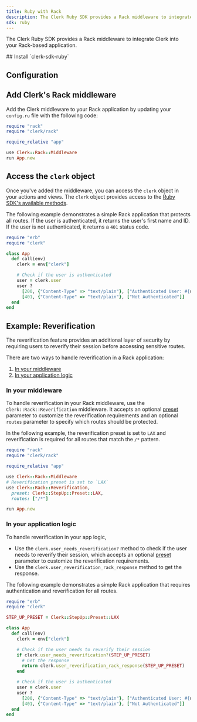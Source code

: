 ```yaml
---
title: Ruby with Rack
description: The Clerk Ruby SDK provides a Rack middleware to integrate Clerk into your Rack-based application.
sdk: ruby
---
```


The Clerk Ruby SDK provides a Rack middleware to integrate Clerk into your Rack-based application.

<Steps>
  ## Install `clerk-sdk-ruby`

  <Include src="_partials/ruby/installation" />

  ## Configuration

  <Include src="_partials/ruby/configuration" />

  ## Add Clerk's Rack middleware

  Add the Clerk middleware to your Rack application by updating your `config.ru` file with the following code:

  ```ruby {{ filename: 'config.ru' }}
  require "rack"
  require "clerk/rack"

  require_relative "app"

  use Clerk::Rack::Middleware
  run App.new
  ```

  ## Access the `clerk` object

  Once you've added the middleware, you can access the `clerk` object in your actions and views. The `clerk` object provides access to the [Ruby SDK's available methods](/docs/reference/ruby/overview#available-methods).

  The following example demonstrates a simple Rack application that protects all routes. If the user is authenticated, it returns the user's first name and ID. If the user is not authenticated, it returns a `401` status code.

  ```ruby {{ filename: 'app.rb' }}
  require "erb"
  require "clerk"

  class App
    def call(env)
      clerk = env["clerk"]

      # Check if the user is authenticated
      user = clerk.user
      user ?
        [200, {"Content-Type" => "text/plain"}, ["Authenticated User: #{user.first_name} (#{user.id})"]]:
        [401, {"Content-Type" => "text/plain"}, ["Not Authenticated"]]
    end
  end
  ```
</Steps>

## Example: Reverification

The reverification feature provides an additional layer of security by requiring users to reverify their session before accessing sensitive routes.

There are two ways to handle reverification in a Rack application:

1. [In your middleware](#in-your-middleware)
1. [In your application logic](#in-your-application-logic)

### In your middleware

To handle reverification in your Rack middleware, use the `Clerk::Rack::Reverification` middleware. It accepts an optional [preset](/docs/reference/ruby/overview#reverification) parameter to customize the reverification requirements and an optional `routes` parameter to specify which routes should be protected.

In the following example, the reverification preset is set to `LAX` and reverification is required for all routes that match the `/*` pattern.

```ruby {{ filename: 'config.ru' }}
require "rack"
require "clerk/rack"

require_relative "app"

use Clerk::Rack::Middleware
# Reverification preset is set to `LAX`
use Clerk::Rack::Reverification,
  preset: Clerk::StepUp::Preset::LAX,
  routes: ["/*"]

run App.new
```

### In your application logic

To handle reverification in your app logic,

- Use the `clerk.user_needs_reverification?` method to check if the user needs to reverify their session, which accepts an optional [preset](/docs/reference/ruby/overview#reverification) parameter to customize the reverification requirements.
- Use the `clerk.user_reverification_rack_response` method to get the response.

The following example demonstrates a simple Rack application that requires authentication and reverification for all routes.

```ruby {{ filename: 'app.rb' }}
require "erb"
require "clerk"

STEP_UP_PRESET = Clerk::StepUp::Preset::LAX

class App
  def call(env)
    clerk = env["clerk"]

    # Check if the user needs to reverify their session
    if clerk.user_needs_reverification?(STEP_UP_PRESET)
      # Get the response
      return clerk.user_reverification_rack_response(STEP_UP_PRESET)
    end

    # Check if the user is authenticated
    user = clerk.user
    user ?
      [200, {"Content-Type" => "text/plain"}, ["Authenticated User: #{user.first_name} (#{user.id})"]]:
      [401, {"Content-Type" => "text/plain"}, ["Not Authenticated"]]
  end
end
```
